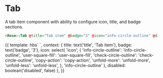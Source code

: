 
<Meta title="Rose|Tab" component="Tab" />

# Tab

A tab item component with ability to configure icon, title, and badge sections.

```html
<Rose::Tab @title="Tab item" @badge="3" @icon="info-circle-outline" @disabled={{false}} />
```

<Preview>
  <Story name="Basic">{{
    template: hbs`
    <Rose::Tab
      @title={{title}}
      @badge={{badge}}
      @icon={{icon}}
      @disabled={{disabled}}
    />`,
    context: {
      title: text('title', 'Tab item'),
      badge: text('badge', '3'),
      icon: select(
        'icon',
        {
          'info-circle-outline': 'info-circle-outline',
          'user-square-fill': 'user-square-fill',
          'check-circle-outline': 'check-circle-outline',
          'copy-action': 'copy-action',
          'unfold-more': 'unfold-more',
          'unfold-less': 'unfold-less',
        },
        'info-circle-outline'
      ),
      disabled: boolean('disabled', false)
    },
  }}</Story>
</Preview>
